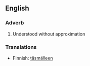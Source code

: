 ==English==
===Adverb===
# Understood without approximation

===Translations===
*Finnish: [[täsmälleen]]